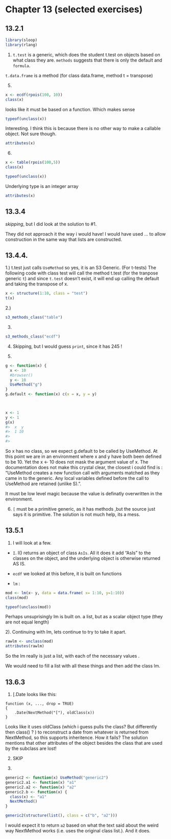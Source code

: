 # Chapter 13 (selected exercises)

## 13.2.1 

```r
library(sloop)
library(rlang)
```


1. `t.test` is a generic, which does the student t.test  on objects based on what class they are. `methods` suggests that there is only the default and `formula`. 

`t.data.frame` is a method (for class data.frame, method t = transpose)

5. 
```r
x <- ecdf(rpois(100, 10))
class(x)
```

looks like it must be based on a function. Which makes sense

```r
typeof(unclass(x))
```

Interesting. I think this is because there is no other way to make a callable object.  Not sure though.

```r
attributes(x)
```

6. 

```r
x <- table(rpois(100,5))
class(x)
```

```r
typeof(unclass(x))
```

Underlying type is an integer array


```r
attributes(x)
```

## 13.3.4

*skipping*, but I did look at the solution to #1. 

They did not approach it the way i would have! I would have used ... to allow construction in the same way that lists are constructed.


## 13.4.4.

1.) t.test just calls `UseMethod` so yes, it is an S3 Generic. (For t-tests)
The following code with class test will call the method t.test (for the tranpose generic `t`) and since `t.test` doesn't exist, it will end up calling the default and taking the transpose of x.

```r
x <- structure(1:10, class = "test")
t(x)
```


2.) 
```r
s3_methods_class("table")
```

3) 
```r
s3_methods_class("ecdf")
```


4) Skipping, but I would guess `print`, since it has 245 !

5) 
```r
g <- function(x) {
  x <- 10
  #browser()
  y <- 10
  UseMethod("g")
}
g.default <- function(x) c(x = x, y = y)

 

x <- 1
y <- 1
g(x)
#>  x  y 
#>  1 10
#>  
#>  
```


So x has no class, so we expect g.default to be called by UseMethod. At this point we are in an environment where x and y have both been defined to be 10.  Yet the x <- 10 does not mask  the argument value of x.   The documentation does not make this crystal clear, the closest i could find is : "UseMethod creates a new function call with arguments matched as they came in to the generic. Any local variables defined before the call to UseMethod are retained (unlike S).".  

It must be low level magic because the value is definatly overwritten in the environment.  



6) `[` must be a primitive generic, as it has methods ,but the source just says it is primitive. The solution is not much help, its a mess. 

## 13.5.1

1) I will look at  a few. 

- `I`.  I() returns an object of class `AsIs`.  All it does it add "AsIs" to the classes on the object, and the underlying object is otherwise returned AS IS.   

- `ecdf` we looked at this before, it is built on functions

- `lm` : 

```r
mod <- lm(x~ y, data = data.frame( x= 1:10, y=1:10))
class(mod)
```


```r
typeof(unclass(mod))
```

Perhaps unsuprisingly lm is built on. a list, but as a scalar object type   (they are not equal length)

2).  Continuing with lm, lets continue to try to take it apart.

```r
rawlm <- unclass(mod)
attributes(rawlm)
```
So the lm really is just a list, with each of the necessary values .

We would need to fill a list with all these things and then add the class lm. 


## 13.6.3

1.  [.Date looks like this:

```
function (x, ..., drop = TRUE) 
{
    .Date(NextMethod("["), oldClass(x))
}

```

Looks like it uses oldClass (which i guess pulls the class? But differently then class() ? ) to reconstruct a date from whatever is returned from NextMethod, so this supports inheritence.  How it fails? The solution mentions that other attributes of the object besides the class that are used by the subclass are lost!

2. SKIP

3. 
```r
generic2 <- function(x) UseMethod("generic2")
generic2.a1 <- function(x) "a1"
generic2.a2 <- function(x) "a2"
generic2.b <- function(x) {
  class(x) <- "a1"
  NextMethod()
}

generic2(structure(list(), class = c("b", "a2")))

```

I would expect it to return `a2` based on what the text said about the weird way NextMethod works (i.e. uses the original class list.). And it does. 



